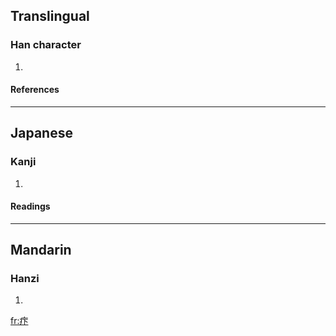 ==Translingual==
===Han character===
{{Han char|rn=104|rad=疒|as=03|sn=8|four=|canj=大一卜 (KMY)}}
# {{defn|Han|sort=疒03}}
====References====
{{Han ref|kx=0769.190|dkj=22039|dj=1179.210|hdz=42660.080|uh=759C|ud=30108}}

----
==Japanese==
===Kanji===
{{ja-kanji|grade=|rs=疒03}}
# {{defn|Japanese}} 
====Readings====
{{ja-readings|on=[[か]] (ka), [[げ]] (ge)|kun=[[はらくだし]] (harakudashi)|nanori=}}

----
==Mandarin==
===Hanzi===
{{cmn-hanzi|pin=[[xià]] (xia4)|wg=hsia<sup>4</sup>}}
# {{defn|Mandarin}}

[[fr:疜]]